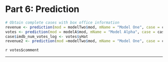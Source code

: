 # Part 6: Prediction
```r
# Obtain complete cases with box office information
revenue <- prediction(mod = modelTwo$mod, mName = "Model One", case = case, unit = "dollars")
votes <- prediction(mod = modelA$mod, mName = "Model Alpha", case = case, unit = "IMDB votes")
case$imdb_num_votes_log <- votes$yHat
revenue2 <- prediction(mod =modelTwo$mod, mName = "Model One", case = case, unit = "dollars", actual = FALSE)

```

`r votes$comment`

* * *
